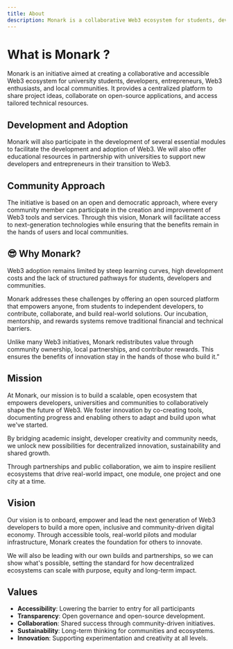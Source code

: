 ```yaml
---
title: About
description: Monark is a collaborative Web3 ecosystem for students, developers, and communities. We provide tools, resources, and support to build decentralized applications and foster innovation.
---
```


# What is Monark ?

Monark is an initiative aimed at creating a collaborative and accessible Web3 ecosystem for university students, developers, entrepreneurs, Web3 enthusiasts, and local communities. It provides a centralized platform to share project ideas, collaborate on open-source applications, and access tailored technical resources.

## Development and Adoption

Monark will also participate in the development of several essential modules to facilitate the development and adoption of Web3. We will also offer educational resources in partnership with universities to support new developers and entrepreneurs in their transition to Web3.

## Community Approach

The initiative is based on an open and democratic approach, where every community member can participate in the creation and improvement of Web3 tools and services. Through this vision, Monark will facilitate access to next-generation technologies while ensuring that the benefits remain in the hands of users and local communities.

## 😎 Why Monark?

Web3 adoption remains limited by steep learning curves, high development costs and the lack of structured pathways for students, developers and communities.

Monark addresses these challenges by offering an open sourced platform that empowers anyone, from students to independent developers, to contribute, collaborate, and build real-world solutions. Our incubation, mentorship, and rewards systems remove traditional financial and technical barriers.

Unlike many Web3 initiatives, Monark redistributes value through community ownership, local partnerships, and contributor rewards. This ensures the benefits of innovation stay in the hands of those who build it.”

## Mission

At Monark, our mission is to build a scalable, open ecosystem that empowers developers, universities and communities to collaboratively shape the future of Web3.
We foster innovation by co-creating tools, documenting progress and enabling others to adapt and build upon what we've started.

By bridging academic insight, developer creativity and community needs, we unlock new possibilities for decentralized innovation, sustainability and shared growth.

Through partnerships and public collaboration, we aim to inspire resilient ecosystems that drive real-world impact, one module, one project and one city at a time.

## Vision

Our vision is to onboard, empower and lead the next generation of Web3 developers to build a more open, inclusive and community-driven digital economy.
Through accessible tools, real-world pilots and modular infrastructure, Monark creates the foundation for others to innovate.

We will also be leading with our own builds and partnerships, so we can show what's possible, setting the standard for how decentralized ecosystems can scale with purpose, equity and long-term impact.

## Values

- **<span className="text-foreground">Accessibility</span>**: Lowering the barrier to entry for all participants
- **<span className="text-foreground">Transparency</span>**: Open governance and open-source development.
- **<span className="text-foreground">Collaboration</span>**: Shared success through community-driven initiatives.
- **<span className="text-foreground">Sustainability</span>**: Long-term thinking for communities and ecosystems.
- **<span className="text-foreground">Innovation</span>**: Supporting experimentation and creativity at all levels.